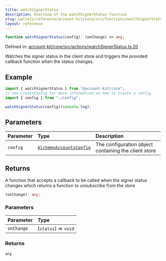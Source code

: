 ```yaml
---
title: watchSignerStatus
description: Overview of the watchSignerStatus function
slug: wallets/reference/account-kit/core/src/functions/watchSignerStatus
layout: reference
---
```


```ts
function watchSignerStatus(config): (onChange) => any;
```

Defined in: [account-kit/core/src/actions/watchSignerStatus.ts:20](https://github.com/alchemyplatform/aa-sdk/blob/923a52171f7246172caf350853843e6680197da9/account-kit/core/src/actions/watchSignerStatus.ts#L20)

Watches the signer status in the client store and triggers the provided callback function when the status changes.

## Example

```ts
import { watchSignerStatus } from "@account-kit/core";
// see createConfig for more information on how to create a config
import { config } from "./config";

watchSignerStatus(config)(console.log);
```

## Parameters

| Parameter | Type                                                                 | Description                                          |
| :-------- | :------------------------------------------------------------------- | :--------------------------------------------------- |
| `config`  | [`AlchemyAccountsConfig`](../type-aliases/AlchemyAccountsConfig.mdx) | The configuration object containing the client store |

## Returns

A function that accepts a callback to be called when the signer status changes which returns a function to unsubscribe from the store

```ts
(onChange): any;
```

### Parameters

| Parameter  | Type                 |
| :--------- | :------------------- |
| `onChange` | (`status`) => `void` |

### Returns

`any`
